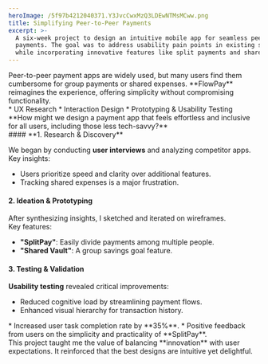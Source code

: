 ```yaml
---
heroImage: /5f97b4212040371.Y3JvcCwxMzQ3LDEwNTMsMCww.png
title: Simplifying Peer-to-Peer Payments
excerpt: >-
  A six-week project to design an intuitive mobile app for seamless peer-to-peer
  payments. The goal was to address usability pain points in existing solutions
  while incorporating innovative features like split payments and shared goals.
---
```


<section title="Project Overview">
  Peer-to-peer payment apps are widely used, but many users find them cumbersome for group payments or shared expenses. **FlowPay** reimagines the experience, offering simplicity without compromising functionality.
</section>

<section title="My Role">
  * UX Research
  * Interaction Design
  * Prototyping & Usability Testing
</section>

<section title="The Challenge">
  **How might we design a payment app that feels effortless and inclusive for all users, including those less tech-savvy?**
</section>

<section title="Process">
  #### **1. Research & Discovery**

  We began by conducting **user interviews** and analyzing competitor apps. Key insights:

  * Users prioritize speed and clarity over additional features.
  * Tracking shared expenses is a major frustration.

  #### **2. Ideation & Prototyping**

  After synthesizing insights, I sketched and iterated on wireframes.\
  Key features:

  * **"SplitPay"**: Easily divide payments among multiple people.
  * **"Shared Vault"**: A group savings goal feature.

  #### **3. Testing & Validation**

  **Usability testing** revealed critical improvements:

  * Reduced cognitive load by streamlining payment flows.
  * Enhanced visual hierarchy for transaction history.
</section>

<section title="Outcome">
  * Increased user task completion rate by **35%**.
  * Positive feedback from users on the simplicity and practicality of **SplitPay**.
</section>

<section title="Takeaways">
  This project taught me the value of balancing **innovation** with user expectations. It reinforced that the best designs are intuitive yet delightful.
</section>
